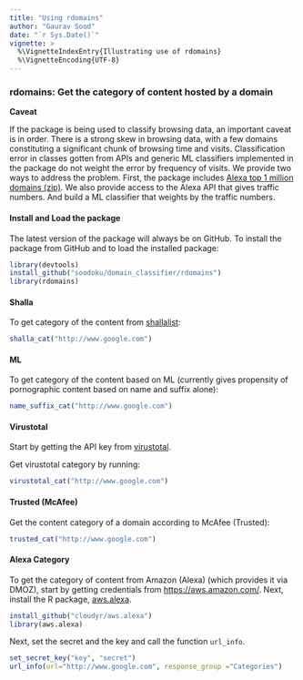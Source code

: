 ```yaml
---
title: "Using rdomains"
author: "Gaurav Sood"
date: "`r Sys.Date()`"
vignette: >
  %\VignetteIndexEntry{Illustrating use of rdomains}
  %\VignetteEncoding{UTF-8}
---
```



### rdomains: Get the category of content hosted by a domain


**Caveat**  

If the package is being used to classify browsing data, an important caveat is in order. There is a strong skew in browsing data, with a few domains constituting a significant chunk of browsing time and visits. Classification error in classes gotten from APIs and generic ML classifiers implemented in the package do not weight the error by frequency of visits. We provide two ways to address the problem. First, the package includes [Alexa top 1 million domains (zip)](http://s3.amazonaws.com/alexa-static/top-1m.csv.zip). We also provide access to the Alexa API that gives traffic numbers. And build a ML classifier that weights by the traffic numbers. 

#### Install and Load the package

The latest version of the package will always be on GitHub. To install the package from GitHub and to load the installed package:

```r
library(devtools)
install_github("soodoku/domain_classifier/rdomains")
library(rdomains)
```

#### Shalla

To get category of the content from [shallalist](http://www.shallalist.de):

```r
shalla_cat("http://www.google.com")
```

#### ML 

To get category of the content based on ML (currently gives propensity of pornographic content based on name and suffix alone):

```r
name_suffix_cat("http://www.google.com")
```

#### Virustotal

Start by getting the API key from [virustotal](https://www.virustotal.com/). 

Get virustotal category by running:

```r
virustotal_cat("http://www.google.com")
```

#### Trusted (McAfee)

Get the content category of a domain according to McAfee (Trusted):

```r
trusted_cat("http://www.google.com")
```

#### Alexa Category

To get the category of content from Amazon (Alexa) (which provides it via DMOZ), start by getting credentials from [https://aws.amazon.com/](https://aws.amazon.com/). Next, install the R package, [aws.alexa](https://github.com/cloudyr/aws.alexa). 

```r
install_github("cloudyr/aws.alexa")
library(aws.alexa)
```

Next, set the secret and the key and call the function `url_info`. 

```r
set_secret_key("key", "secret")
url_info(url="http://www.google.com", response_group ="Categories")
```

